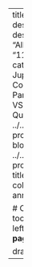 ---
title: "Title Here"
# description: "Post description"
author: "Allison Day"
date: "11/6/2022"
categories: [Python, Jupyter Notebooks, Code Snippets, Pandas, APIs, JSON, VS Code, Github, Quarto, Notion]
image: ../../../style/images/be-productive.png
title-block-banner: ../../../style/images/be-productive_banner.png
title-block-banner-color: white
code-annotations: hover

# Outline
format: 
  html: 
    toc: true 
    toc-location: left 
    toc-title: "**On this page**" 
    
draft: true
---